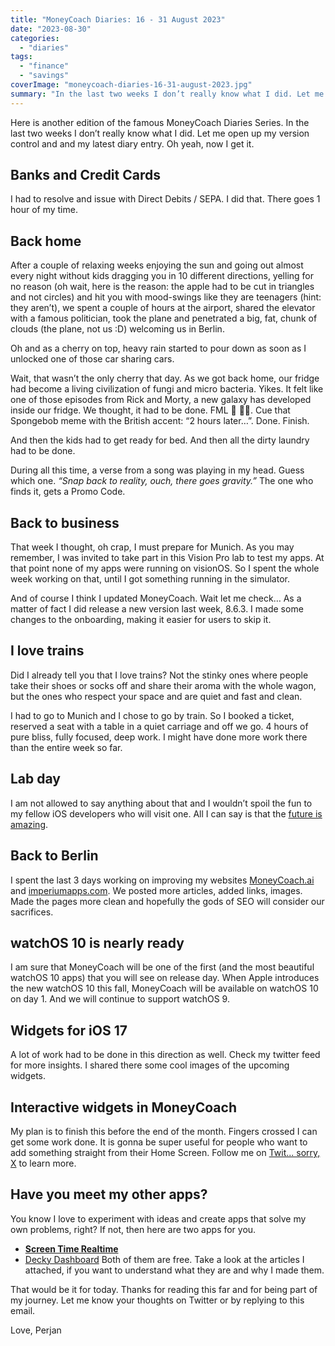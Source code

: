 ```yaml
---
title: "MoneyCoach Diaries: 16 - 31 August 2023"
date: "2023-08-30"
categories: 
  - "diaries"
tags: 
  - "finance"
  - "savings"
coverImage: "moneycoach-diaries-16-31-august-2023.jpg"
summary: "In the last two weeks I don’t really know what I did. Let me open up my version control and and my latest diary entry. Oh yeah, now I get it."
---
```


Here is another edition of the famous MoneyCoach Diaries Series.
In the last two weeks I don’t really know what I did. Let me open up my version control and and my latest diary entry.
Oh yeah, now I get it.

## Banks and Credit Cards
I had to resolve and issue with Direct Debits / SEPA. I did that. There goes 1 hour of my time.

## Back home
After a couple of relaxing weeks enjoying the sun and going out almost every night without kids dragging you in 10 different directions, yelling for no reason (oh wait, here is the reason: the apple had to be cut in triangles and not circles) and hit you with mood-swings like they are teenagers (hint: they aren’t), we spent a couple of hours at the airport, shared the elevator with a famous politician, took the plane and penetrated a big, fat, chunk of clouds (the plane, not us :D) welcoming us in Berlin.

Oh and as a cherry on top, heavy rain started to pour down as soon as I unlocked one of those car sharing cars.

Wait, that wasn’t the only cherry that day. As we got back home, our fridge had become a living civilization of fungi and micro bacteria. Yikes. It felt like one of those episodes from Rick and Morty, a new galaxy has developed inside our fridge. We thought, it had to be done. FML 🤦 🤦‍♀️.
Cue that Spongebob meme with the British accent:  “2 hours later…”. Done. Finish.

And then the kids had to get ready for bed.
And then all the dirty laundry had to be done.

During all this time, a verse from a song was playing in my head. Guess which one.
*“Snap back to reality, ouch, there goes gravity.”*
The one who finds it, gets a Promo Code.

## Back to business
That week I thought, oh crap, I must prepare for Munich. As you may remember, I was invited to take part in this Vision Pro lab to test my apps. At that point none of my apps were running on visionOS.
So I spent the whole week working on that, until I got something running in the simulator.

And of course I think I updated MoneyCoach. Wait let me check…
As a matter of fact I did release a new version last week, 8.6.3.
I made some changes to the onboarding, making it easier for users to skip it.

## I love trains
Did I already tell you that I love trains? Not the stinky ones where people take their shoes or socks off and share their aroma with the whole wagon, but the ones who respect your space and are quiet and fast and clean.

I had to go to Munich and I chose to go by train. So I booked a ticket, reserved a seat with a table in a quiet carriage and off we go. 4 hours of pure bliss, fully focused, deep work. I might have done more work there than the entire week so far.

## Lab day
I am not allowed to say anything about that and I wouldn’t spoil the fun to my fellow iOS developers who will visit one. All I can say is that the [future is amazing](https://imperiumapps.com/blog/apple-vision-pro-in-retail-and-ecommerce).

## Back to Berlin
I spent the last 3 days working on improving my websites [MoneyCoach.ai](/) and [imperiumapps.com](https://imperiumapps.com/).
We posted more articles, added links, images. Made the pages more clean and hopefully the gods of SEO will consider our sacrifices.

## watchOS 10 is nearly ready
I am sure that MoneyCoach will be one of the first (and the most beautiful watchOS 10 apps) that you will see on release day. When Apple introduces the new watchOS 10 this fall, MoneyCoach will be available on watchOS 10 on day 1. And we will continue to support watchOS 9.

## Widgets for iOS 17
A lot of work had to be done in this direction as well. Check my twitter feed for more insights. I shared there some cool images of the upcoming widgets.

## Interactive widgets in MoneyCoach
My plan is to finish this before the end of the month. Fingers crossed I can get some work done. It is gonna be super useful for people who want to add something straight from their Home Screen. Follow me on [Twit... sorry, X](https://twitter.com/perjanDuro) to learn more.

## Have you meet my other apps?
You know I love to experiment with ideas and create apps that solve my own problems, right? If not, then here are two apps for you.
- [**Screen Time Realtime**](/blog/control-and-limit-social-media-with-screen-time-realtime-stopwatch-timer)
- [Decky Dashboard](/blog/introducing-decky-indie-app-developer-dashboard)
Both of them are free. Take a look at the articles I attached, if you want to understand what they are and why I made them.

That would be it for today.
Thanks for reading this far and for being part of my journey. 
Let me know your thoughts on Twitter or by replying to this email.

Love,
Perjan